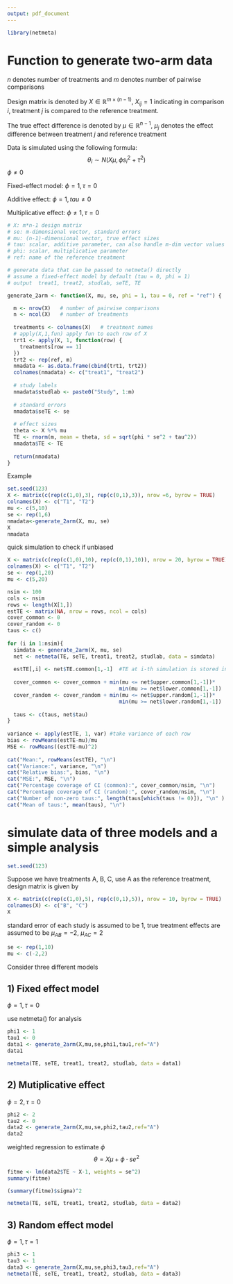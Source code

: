 ```yaml
---
output: pdf_document
---
```

```r
library(netmeta)
```

# Function to generate two-arm data
$n$ denotes number of treatments and $m$ denotes number of pairwise comparisons

Design matrix is denoted by $X\in\mathbb{R}^{m\times (n-1)}$, $X_{ij}=1$ indicating in comparison $i$, treatment $j$ is compared to the reference treatment.

The true effect difference is denoted by $\mu\in\mathbb{R}^{n-1}$, $\mu_j$ denotes the effect difference between treatment $j$ and reference treatment

Data is simulated using the following formula:
$$\theta_i\sim N(X\mu, \phi s_i^2 + \tau^2)$$
$\phi\neq0$

Fixed-effect model: $\phi=1,\tau=0$

Additive effect: $\phi=1, tau\neq 0$

Multiplicative effect: $\phi\neq 1, \tau=0$

```r
# X: m*n-1 design matrix
# se: m-dimensional vector, standard errors
# mu: (n-1)-dimensional vector, true effect sizes
# tau: scalar, additive parameter, can also handle m-dim vector values
# phi: scalar, multiplicative parameter
# ref: name of the reference treatment

# generate data that can be passed to netmeta() directly
# assume a fixed-effect model by default (tau = 0, phi = 1)
# output  treat1, treat2, studlab, seTE, TE

generate_2arm <- function(X, mu, se, phi = 1, tau = 0, ref = "ref") {

  m <- nrow(X)   # number of pairwise comparisons
  n <- ncol(X)   # number of treatments
  
  treatments <- colnames(X)   # treatment names
  # apply(X,1,fun) apply fun to each row of X
  trt1 <- apply(X, 1, function(row) {
    treatments[row == 1]
  })
  trt2 <- rep(ref, m)
  nmadata <- as.data.frame(cbind(trt1, trt2))
  colnames(nmadata) <- c("treat1", "treat2")
  
  # study labels
  nmadata$studlab <- paste0("Study", 1:m)
  
  # standard errors 
  nmadata$seTE <- se
  
  # effect sizes
  theta <- X %*% mu
  TE <- rnorm(m, mean = theta, sd = sqrt(phi * se^2 + tau^2))
  nmadata$TE <- TE
  
  return(nmadata)
}
```

Example
```r
set.seed(123)
X <- matrix(c(rep(c(1,0),3), rep(c(0,1),3)), nrow =6, byrow = TRUE)
colnames(X) <- c("T1", "T2")
mu <- c(5,10)
se <- rep(1,6)
nmadata<-generate_2arm(X, mu, se)
X
nmadata
```

quick simulation to check if unbiased
```r
X <- matrix(c(rep(c(1,0),10), rep(c(0,1),10)), nrow = 20, byrow = TRUE)
colnames(X) <- c("T1", "T2")
se <- rep(1,20)
mu <- c(5,20)

nsim <- 100
cols <- nsim
rows <- length(X[1,])
estTE <- matrix(NA, nrow = rows, ncol = cols)
cover_common <- 0
cover_random <- 0
taus <- c()
  
for (i in 1:nsim){
  simdata <- generate_2arm(X, mu, se)
  net <- netmeta(TE, seTE, treat1, treat2, studlab, data = simdata)
  
  estTE[,i] <- net$TE.common[1,-1]  #TE at i-th simulation is stored in the i-th column
    
  cover_common <- cover_common + min(mu <= net$upper.common[1,-1])* 
                                    min(mu >= net$lower.common[1,-1])
  cover_random <- cover_random + min(mu <= net$upper.random[1,-1])* 
                                    min(mu >= net$lower.random[1,-1])
    
  taus <- c(taus, net$tau)
}
  
variance <- apply(estTE, 1, var) #take variance of each row
bias <- rowMeans(estTE-mu)/mu
MSE <- rowMeans((estTE-mu)^2)
  
cat("Mean:", rowMeans(estTE), "\n")
cat("Variance:", variance, "\n")
cat("Relative bias:", bias, "\n")
cat("MSE:", MSE, "\n")
cat("Percentage coverage of CI (common):", cover_common/nsim, "\n")
cat("Percentage coverage of CI (random):", cover_random/nsim, "\n")
cat("Number of non-zero taus:", length(taus[which(taus != 0)]), "\n" )
cat("Mean of taus:", mean(taus), "\n")
```



\newpage
# simulate data of three models and a simple analysis
```r
set.seed(123)
```

Suppose we have treatments A, B, C, use A as the reference treatment, design matrix is given by 
```r
X <- matrix(c(rep(c(1,0),5), rep(c(0,1),5)), nrow = 10, byrow = TRUE)
colnames(X) <- c("B", "C")
X
```
standard error of each study is assumed to be 1, true treatment effects are assumed to be $\mu_{AB}=-2$, $\mu_{AC}=2$
```r
se <- rep(1,10)
mu <- c(-2,2)
```

Consider three different models

## 1) Fixed effect model
$\phi=1, \tau=0$

use netmeta() for analysis
```r
phi1 <- 1
tau1 <- 0
data1 <- generate_2arm(X,mu,se,phi1,tau1,ref="A")
data1
```

```r
netmeta(TE, seTE, treat1, treat2, studlab, data = data1)
```

## 2) Mutiplicative effect
$\phi=2, \tau=0$
```r
phi2 <- 2
tau2 <- 0
data2 <- generate_2arm(X,mu,se,phi2,tau2,ref="A")
data2
```
weighted regression to estimate $\phi$
$$\theta = X\mu+\phi\cdot se^2$$
```r
fitme <- lm(data2$TE ~ X-1, weights = se^2)
summary(fitme)
```
```r
(summary(fitme)$sigma)^2
```

```r
netmeta(TE, seTE, treat1, treat2, studlab, data = data2)
```

## 3) Random effect model 
$\phi=1, \tau=1$
```r
phi3 <- 1
tau3 <- 1
data3 <- generate_2arm(X,mu,se,phi3,tau3,ref="A")
netmeta(TE, seTE, treat1, treat2, studlab, data = data3)
```



